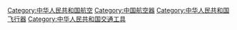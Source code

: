 [[Category:中华人民共和国航空|Category:中华人民共和国航空]]
[[Category:中国航空器|Category:中国航空器]]
[[Category:中华人民共和国飞行器|Category:中华人民共和国飞行器]]
[[Category:中华人民共和国交通工具|Category:中华人民共和国交通工具]]